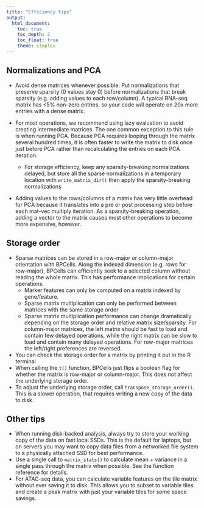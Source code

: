 ```yaml
---
title: "Efficiency tips"
output: 
  html_document:
    toc: true
    toc_depth: 2
    toc_float: true
    theme: simplex
---
```


## Normalizations and PCA
- Avoid dense matrices whenever possible. Put normalizations
  that preserve sparsity (0 values stay 0) before normalizations
  that break sparsity (e.g. adding values to each row/column).
  A typical RNA-seq matrix has <5% non-zero entries, so your
  code will operate on 20x more entries with a dense matrix.

- For most operations, we recommend using lazy evaluation to avoid
  creating intermediate matrices. The one common exception to this
  rule is when running PCA. Because PCA requires looping through the
  matrix several hundred times, it is often faster to write the matrix to 
  disk once just before PCA rather than recalculating the entries on each
  PCA iteration.
    - For storage efficiency, keep any sparsity-breaking normalizations
      delayed, but store all the sparse normalizations in a temporary
      location with `write_matrix_dir()` then apply the sparsity-breaking
      normalizations

- Adding values to the rows/columns of a matrix has very little overhead for
  PCA because it translates into a pre or post processing step before each
  mat-vec multiply iteration. As a sparsity-breaking operation, adding a vector
  to the matrix causes most other operations to become more expensive, however.

## Storage order
- Sparse matrices can be stored in a row-major or column-major orientation with
  BPCells. Along the indexed dimension (e.g. rows for row-major), BPCells can
  efficiently seek to a selected column without reading the whole matrix. This
  has performance implications for certain operations:
  - Marker features can only be computed on a matrix indexed by gene/feature.
  - Sparse matrix multiplication can only be performed between matrices with the
  same storage order
  - Sparse matrix multiplication performance can change dramatically depending on
  the storage order and relative matrix size/sparsity. For column-major matrices,
  the left matrix should be fast to load and contain few delayed operations, while
  the right matrix can be slow to load and contain many delayed operations. For
  row-major matrices the left/right preferences are reversed.
- You can check the storage order for a matrix by printing it out in the R 
  terminal
- When calling the `t()` function, BPCells just flips a boolean flag for whether
  the matrix is row-major or column-major. This does not affect the underlying
  storage order.
- To adjust the underlying storage order, call `transpose_storage_order()`. This
  is a slower operation, that requires writing a new copy of the data to disk.

## Other tips
- When running disk-backed analysis, always try to store your working copy of the data
  on fast local SSDs. This is the default for laptops, but on servers you may want to 
  copy data files from a networked file system to a physically attached SSD for best performance.
- Use a single call to `matrix_stats()` to calculate mean + variance in a single
  pass through the matrix when possible. See the function reference for details.
- For ATAC-seq data, you can calculate variable features on the tile matrix without
  ever saving it to disk. This allows you to subset to variable tiles and create
  a peak matrix with just your variable tiles for some space savings.

